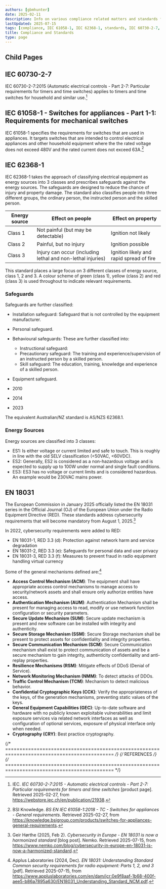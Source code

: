 ```yaml
---
authors: [gbmhunter]
date: 2025-02-11
description: Info on various compliance related matters and standards for embedded systems, involving electronics and firmware.
lastUpdated: 2025-07-15
tags: [compliance, IEC 61058-1, IEC 62368-1, standards, IEC 60730-2-7, timers, switches]
title: Compliance and Standards
type: page
---
```


## Child Pages

<ChildPages />

## IEC 60730-2-7

IEC 60730-2-7:2015 (Automatic electrical controls - Part 2-7: Particular requirements for timers and time switches) applies to timers and time switches for household and similar use.[^iec-iec-60730-2-7-2015]

## IEC 61058-1 - Switches for appliances - Part 1-1: Requirements for mechanical switches

IEC 61058-1 specifies the requirements for switches that are used in appliances. It targets switches that are intended to control electrical appliances and other household equipment where the the rated voltage does not exceed 480V and the rated current does not exceed 63A.[^bsi-knowledge-bs-en-iec-61058-1-2018]

## IEC 62368-1

IEC 62368-1 takes the approach of classifying electrical equipment as energy sources into 3 classes and prescribes safeguards against the energy sources. The safeguards are designed to reduce the chance of injury and property damage. The standard also classifies people into three different groups, the ordinary person, the instructed person and the skilled person.

<table>
  <thead>
    <tr>
    <th>Energy source</th>
    <th>Effect on people</th>
    <th>Effect on property</th>
    </tr>
  </thead>
  <tbody>
    <tr>
      <td>Class 1</td>
      <td>Not painful (but may be detectable)</td>
      <td>Ignition not likely</td>
    </tr>
    <tr>
      <td>Class 2</td>
      <td>Painful, but no injury</td>
      <td>Ignition possible</td>
    </tr>
    <tr>
      <td>Class 3</td>
      <td>Injury can occur (including lethal and non-lethal injuries)</td>
      <td>Ignition likely and rapid spread of fire</td>
    </tr>
  </tbody>
</table>

This standard places a large focus on 3 different classes of energy source, class 1, 2 and 3. A colour scheme of green (class 1), yellow (class 2) and red (class 3) is used throughout to indicate relevant requirements.

### Safeguards

Safeguards are further classified:

* Installation safeguard: Safeguard that is not controlled by the equipment manufacturer.
* Personal safeguard.
* Behavioural safeguards: These are further classified into:
  - Instructional safeguard:
  - Precautionary safeguard: The training and experience/supervision of an instructed person by a skilled person.
  - Skill safeguard: The education, training, knowledge and experience of a skilled person.
* Equipment safeguard.

* 2010
* 2014
* 2023

The equivalent Australian/NZ standard is AS/NZS 62368.1.

### Energy Sources

Energy sources are classified into 3 classes:

* ES1: Is either voltage or current limited and safe to touch. This is roughly in line with the old SELV classification (&lt;50VAC, &lt;60VDC).
* ES2: Generally, ES2 is considered as a non-hazardous voltage and is expected to supply up to 100W under normal and single fault conditions.
* ES3: ES3 has no voltage or current limits and is considered hazardous. An example would be 230VAC mains power.

## EN 18031

The European Commission in January 2025 officially listed the EN 18031 series in the Official Journal (OJ) of the European Union under the Radio Equipment Directive (RED). These standards address cybersecurity requirements that will become mandatory from August 1, 2025.[^nemko-cybersecurity-en-18031]

In 2022, cybersecurity requirements were added to RED:

* EN 18031-1, RED 3.3 (d): Protection against network harm and service degradation
* EN 18031-2, RED 3.3 (e): Safeguards for personal data and user privacy
* EN 18031-3, RED 3.3 (f): Measures to prevent fraud in radio equipment handling virtual currency

Some of the general mechanisms defined are:[^applus-laboratories-en-18031-understanding-standard]

* **Access Control Mechanism (ACM)**: The equipment shall have appropriate access control mechanisms to manage access to security/network assets and shall ensure only authorize entities have access.
* **Authentication Mechanism (AUM)**: Authentication Mechanism shall be present for managing access to read, modify or use network function configuration or security parameters.
* **Secure Update Mechanism (SUM)**: Secure update mechanism is present and new software can be installed with integrity and authenticity.
* **Secure Storage Mechanism (SSM)**: Secure Storage mechanism shall be present to protect assets for confidentiality and integrity properties.
* **Secure Communication Mechanism (SCM)**: Secure Communication mechanism shall exist to protect communication of assets and be a secure mechanism to gain integrity, authenticity confidentiality and anti-replay properties.
* **Resilience Mechanisms (RSM)**: Mitigate effects of DDoS (Denial of Service).
* **Network Monitoring Mechanism (NMM)**: To detect attacks of DDOs.
* **Traffic Control Mechanism (TCM)**: Mechanism to detect malicious behavior.
* **Confidential Cryptographic Keys (CCK)**: Verify the appropriateness of the keys, of the generation mechanisms, preventing static values of the keys.
* **General Equipment Capabilities (GEC)**: Up-to-date software and hardware with no publicly known exploitable vulnerabilities and limit exposure services via related network interfaces as well as configuration of optional services, exposure of physical interface only when needed.
* **Cryptography (CRY)**: Best practice cryptography.


{/* ============================================================================================ */}
{/* REFERENCES */}
{/* ============================================================================================ */}

[^bsi-knowledge-bs-en-iec-61058-1-2018]: BSI Knowledge. _BS EN IEC 61058-1:2018 - TC - Switches for appliances - General requirements_. Retrieved 2025-02-27, from https://knowledge.bsigroup.com/products/switches-for-appliances-general-requirements.
[^iec-iec-60730-2-7-2015]: IEC. _IEC 60730-2-7:2015 - Automatic electrical controls - Part 2-7: Particular requirements for timers and time switches_ [product page]. Retrieved 2025-02-27, from https://webstore.iec.ch/en/publication/21938.
[^nemko-cybersecurity-en-18031]: Geir Hørthe (2025, Feb 2). _Cybersecurity in Europe - EN 18031 is now a harmonized standard_ [blog post]. Nemko. Retrieved 2025-07-15, from https://www.nemko.com/blog/cybersecurity-in-europe-en-18031-is-now-a-harmonized-standard.
[^applus-laboratories-en-18031-understanding-standard]: Applus Laboratories (2024, Dec). _EN 18031: Understanding Standard Common security requirements for radio equipment: Parts 1, 2, and 3_ [pdf]. Retrieved 2025-07-15, from https://www.appluslaboratories.com/en/dam/jcr:0e9f8aaf-1b68-400f-aee5-b86a7895a630/EN18031_Understanding_Standard_NCM.pdf.
